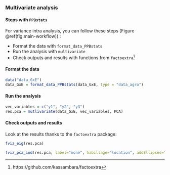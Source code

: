 ### Multivariate analysis {#multivariate-analysis}

#### Steps with `PPBstats`

For variance intra analysis, you can follow these steps (Figure \@ref(fig:main-workflow)) :

- Format the data with `format_data_PPBstats`
- Run the analysis with `multivariate`
- Check outputs and results with functions from `factoextra`^[https://github.com/kassambara/factoextra]

#### Format the data

```r
data("data_GxE")
data_GxE = format_data_PPBstats(data_GxE, type = "data_agro")
```

#### Run the analysis

```r
vec_variables = c("y1", "y2", "y3")
res.pca = mutlivariate(data_GxE, vec_variables, PCA)
```

#### Check outputs and results

Look at the results thanks to the `factoextra` package:

```r
fviz_eig(res.pca)
```


```r
fviz_pca_ind(res.pca, label="none", habillage="location", addEllipses=TRUE, ellipse.level=0.95)
```

